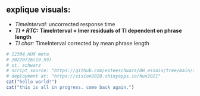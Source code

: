 ## explique visuals:
- *TimeInterval:* uncorrected response time
- ***TI + RTC:*** **TimeInterval + lmer residuals of TI dependent on phrase length**
- *TI char:* TimeInterval corrected by mean phrase length

```r
# 12304.HUX meta
# 20220726(19.59)
# st. schwarz
# script source: "https://github.com/esteeschwarz/DH_essais/tree/main/sections/hux2021"
# deployment at: "https://vision2020.shinyapps.io/hux2021"
cat("hello world!")
cat("this is all in progress. come back again.")
```
